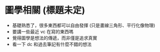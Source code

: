 # 圖學相關 (標題未定)

- 基礎熟悉了，很多東西都可以自由發揮 (只是畫線三角形、平行化像物理)
- 要講一些最近 vc 在寫的東西嗎
- 覺得圖學是想法的傳遞，而非僅是追求真實
- 看一下 dc 和過去筆記有什麼不錯的想法

